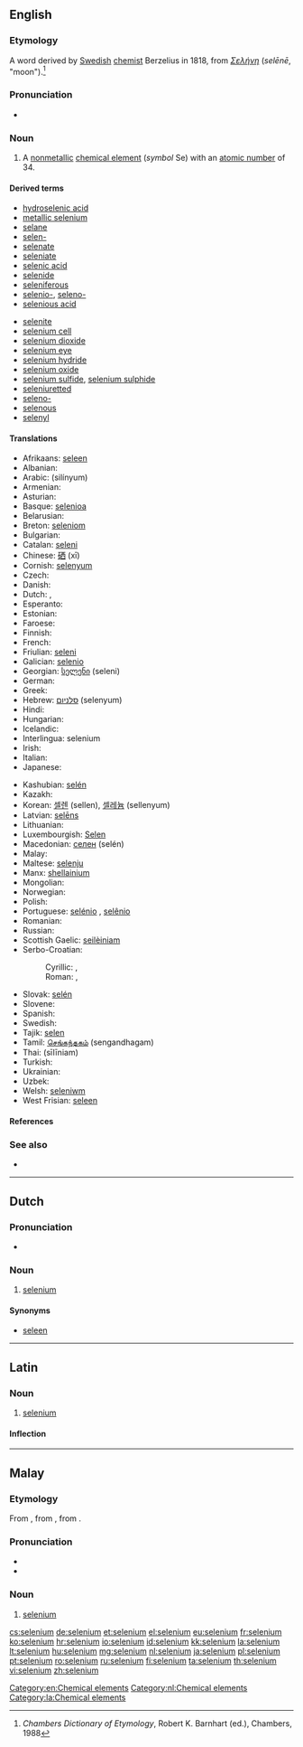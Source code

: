 {{also|sélénium}}
==English==

{{wikipedia}}
{{elements|Se|arsenic|As|bromine|Br}}

===Etymology===
A {{etyl|NL.}} word derived by [[Swedish]] [[chemist]] Berzelius in 1818, from {{etyl|grc}} ''[[Σελήνη]]'' (''selēnē'', "moon").<ref>''Chambers Dictionary of Etymology'', Robert K. Barnhart (ed.), Chambers, 1988</ref>

===Pronunciation===
* {{a|UK|US}} {{IPA|/sɪˈliː.ni.əm/|/səˈliː.ni.əm/}}

===Noun===
{{en-noun|-}}

# A [[nonmetallic]] [[chemical element]] (''symbol'' Se) with an [[atomic number]] of 34.

====Derived terms====
{{der-top}}
* [[hydroselenic acid]]
* [[metallic selenium]]
* [[selane]]
* [[selen-]]
* [[selenate]]
* [[seleniate]]
* [[selenic acid]]
* [[selenide]]
* [[seleniferous]]
* [[selenio-]], [[seleno-]]
* [[selenious acid]]
{{der-mid}}
* [[selenite]]
* [[selenium cell]]
* [[selenium dioxide]]
* [[selenium eye]]
* [[selenium hydride]]
* [[selenium oxide]]
* [[selenium sulfide]], [[selenium sulphide]]
* [[seleniuretted]]
* [[seleno-]]
* [[selenous]]
* [[selenyl]]
{{der-bottom}}

====Translations====
{{trans-top|chemical element}}
* Afrikaans: [[seleen]]
* Albanian: {{t-|sq|selen}}
* Arabic: {{Arab|[[سلينيوم]]}} (silínyum) {{m}}
* Armenian: {{t-|hy|սելեն|tr=selen}}
* Asturian: {{t-|ast|seleniu|m}}
* Basque: [[selenioa]]
* Belarusian: {{t-|be|селен|m|tr=selén}}
* Breton: [[seleniom]]
* Bulgarian: {{t+|bg|селен|m|tr=selén}}
* Catalan: [[seleni]]
* Chinese: [[硒]] (xī)
* Cornish: [[selenyum]]
* Czech: {{t+|cs|selen}}
* Danish: {{t-|da|selen}}
* Dutch: {{t+|nl|seleen|n}}, {{t+|nl|selenium|n}}
* Esperanto: {{t+|eo|seleno}}
* Estonian: {{t-|et|seleen}}
* Faroese: {{t-|fo|selen}}
* Finnish: {{t+|fi|seleeni}}
* French: {{t+|fr|sélénium|m}}
* Friulian: [[seleni]]
* Galician: [[selenio]]
* Georgian: [[სელენი]] (seleni)
* German: {{t+|de|Selen|n}}
* Greek: {{t+|el|σελήνιο|n|tr=selínio}}
* Hebrew: [[סלניום]] (selenyum)
* Hindi: {{t-|hi|मेचाग्नि|tr=mechaagni|sc=Deva}}
* Hungarian: {{t+|hu|szelén}}
* Icelandic: {{t+|is|selen}}
* Interlingua: selenium
* Irish: {{t+|ga|seiléiniam}}
* Italian: {{t+|it|selenio|m}}
* Japanese: {{t+|ja|セレン|tr=seren}}
{{trans-mid}}
* Kashubian: [[selén]]
* Kazakh: {{t-|kk|селен|tr=selen|sc=Cyrl}}
* Korean: [[셀렌]] (sellen), [[셀레늄]] (sellenyum)
* Latvian: [[selēns]]
* Lithuanian: {{t+|lt|selenas}}
* Luxembourgish: [[Selen]]
* Macedonian: [[селен]] (selén) {{m}}
* Malay: {{t-|ms|selenium}}
* Maltese: [[selenju]]
* Manx: [[shellainium]]
* Mongolian: {{t-|mn|селен|tr=selen|sc=Cyrl}}
* Norwegian: {{t+|no|selen}}
* Polish: {{t+|pl|selen|m}}
* Portuguese: [[selénio]] {{m}} {{qualifier|Portugal}}, [[selênio]] {{m}} {{qualifier|Brazil}}
* Romanian: {{t+|ro|seleniu|n}}
* Russian: {{t+|ru|селен|m|tr=selén}}
* Scottish Gaelic: [[seilèiniam]]
* Serbo-Croatian:
*: Cyrillic: {{t-|sh|селен|m}}, {{t-|sh|селениј|sc=Cyrl}}
*: Roman: {{t-|sh|selen}}, {{t-|sh|selenij}}
* Slovak: [[selén]]
* Slovene: {{t+|sl|selen}}
* Spanish: {{t+|es|selenio|m}}
* Swedish: {{t+|sv|selen|n}}
* Tajik: [[selen]]
* Tamil: [[செங்கந்தகம்]] (sengandhagam)
* Thai: {{Thai|[[ซีลีเนียม]]}} (sīlīniam)
* Turkish: {{t+|tr|selenyum}}
* Ukrainian: {{t-|uk|селен|m|tr=selén}}
* Uzbek: {{t-|uz|селен|tr=selen|sc=Cyrl}}
* Welsh: [[seleniwm]]
* West Frisian: [[seleen]]
{{trans-bottom}}

====References====
<references/>

===See also===
* {{pedialite|Selenium}}

[[Category:en:Chemical elements]]

----

==Dutch==
{{wikipedia|lang=nl}}

===Pronunciation===
* {{audio|Nl-selenium.ogg|Audio}}

===Noun===
{{nl-noun|n}}

# [[selenium#English|selenium]]

====Synonyms====
* [[seleen#Dutch|seleen]]

[[Category:nl:Chemical elements]]

----

==Latin==
{{wikipedia|lang=la}}

===Noun===
{{la-noun|selēnium|selenii|selēniī|n|second}}

# [[#English|selenium]]

====Inflection====
{{la-decl-2nd-N|seleni|selēni}}

[[Category:la:Chemical elements]]

----

==Malay==
{{wikipedia|lang=ms}}
{{elements|Se|arsenik|As|bromin|Br|lang=ms}}

===Etymology===
From {{etyl|en|ms}} {{term|selenium|lang=en}}, from {{etyl|NL.|ms}}, from {{etyl|grc|ms}} {{term|Σελήνη|tr=selēnē|lang=grc}}.

===Pronunciation===
* {{IPA|[selɛniom]|lang=ms}}
* {{rhymes|iom|jom|om|lang=ms}}

===Noun===
{{head|ms|noun}}

# [[#English|selenium]] {{gloss|chemical element}}

[[cs:selenium]]
[[de:selenium]]
[[et:selenium]]
[[el:selenium]]
[[eu:selenium]]
[[fr:selenium]]
[[ko:selenium]]
[[hr:selenium]]
[[io:selenium]]
[[id:selenium]]
[[kk:selenium]]
[[la:selenium]]
[[lt:selenium]]
[[hu:selenium]]
[[mg:selenium]]
[[nl:selenium]]
[[ja:selenium]]
[[pl:selenium]]
[[pt:selenium]]
[[ro:selenium]]
[[ru:selenium]]
[[fi:selenium]]
[[ta:selenium]]
[[th:selenium]]
[[vi:selenium]]
[[zh:selenium]]
